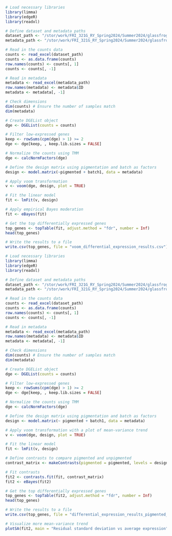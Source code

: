 ```r
# Load necessary libraries
library(limma)
library(edgeR)
library(readxl)

# Define dataset and metadata paths
dataset_path <- "/stor/work/FRI_321G_RY_Spring2024/Summer2024/glassfrogs/Cecilia_Fall/limma/final_subset_grouped.xlsx"
metadata_path <- "/stor/work/FRI_321G_RY_Spring2024/Summer2024/glassfrogs/Cecilia_Fall/limma/meta_glassfrog.xlsx"

# Read in the counts data
counts <- read_excel(dataset_path)
counts <- as.data.frame(counts)
row.names(counts) <- counts[, 1]
counts <- counts[, -1]

# Read in metadata
metadata <- read_excel(metadata_path)
row.names(metadata) <- metadata$ID
metadata <- metadata[, -1]

# Check dimensions
dim(counts) # Ensure the number of samples match
dim(metadata) 

# Create DGEList object
dge <- DGEList(counts = counts)

# Filter low-expressed genes
keep <- rowSums(cpm(dge) > 1) >= 2
dge <- dge[keep, , keep.lib.sizes = FALSE]

# Normalize the counts using TMM
dge <- calcNormFactors(dge)

# Define the design matrix using pigmentation and batch as factors
design <- model.matrix(~pigmented + batch1, data = metadata)

# Apply voom transformation
v <- voom(dge, design, plot = TRUE)

# Fit the linear model
fit <- lmFit(v, design)

# Apply empirical Bayes moderation
fit <- eBayes(fit)

# Get the top differentially expressed genes
top_genes <- topTable(fit, adjust.method = "fdr", number = Inf)
head(top_genes)

# Write the results to a file
write.csv(top_genes, file = "voom_differential_expression_results.csv")


```
```r
# Load necessary libraries
library(limma)
library(edgeR)
library(readxl)

# Define dataset and metadata paths
dataset_path <- "/stor/work/FRI_321G_RY_Spring2024/Summer2024/glassfrogs/Cecilia_Fall/limma/final_subset_grouped.xlsx"
metadata_path <- "/stor/work/FRI_321G_RY_Spring2024/Summer2024/glassfrogs/Cecilia_Fall/limma/meta_glassfrog.xlsx"

# Read in the counts data
counts <- read_excel(dataset_path)
counts <- as.data.frame(counts)
row.names(counts) <- counts[, 1]
counts <- counts[, -1]

# Read in metadata
metadata <- read_excel(metadata_path)
row.names(metadata) <- metadata$ID
metadata <- metadata[, -1]

# Check dimensions
dim(counts) # Ensure the number of samples match
dim(metadata)

# Create DGEList object
dge <- DGEList(counts = counts)

# Filter low-expressed genes
keep <- rowSums(cpm(dge) > 1) >= 2
dge <- dge[keep, , keep.lib.sizes = FALSE]

# Normalize the counts using TMM
dge <- calcNormFactors(dge)

# Define the design matrix using pigmentation and batch as factors
design <- model.matrix(~ pigmented + batch1, data = metadata)

# Apply voom transformation with a plot of mean-variance trend
v <- voom(dge, design, plot = TRUE)

# Fit the linear model
fit <- lmFit(v, design)

# Define contrasts to compare pigmented and unpigmented
contrast_matrix <- makeContrasts(pigmented = pigmented, levels = design)

# Fit contrasts
fit2 <- contrasts.fit(fit, contrast_matrix)
fit2 <- eBayes(fit2)

# Get the top differentially expressed genes
top_genes <- topTable(fit2, adjust.method = "fdr", number = Inf)
head(top_genes)

# Write the results to a file
write.csv(top_genes, file = "differential_expression_results_pigmented_vs_unpigmented.csv")

# Visualize more mean-variance trend
plotSA(fit2, main = "Residual standard deviation vs average expression")

```


